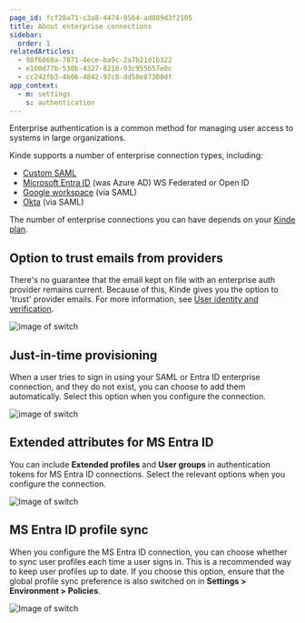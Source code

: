 ```yaml
---
page_id: fcf28a71-c3a8-4474-9564-ad089d3f2105
title: About enterprise connections
sidebar:
  order: 1
relatedArticles:
  - 98f6868a-7871-4ece-ba9c-2a7b21d1b322
  - e100d77b-530b-4327-8216-93c955657e0c
  - cc242fb3-4b06-4842-97c8-dd58e87308df
app_context:
  - m: settings
    s: authentication
---
```


Enterprise authentication is a common method for managing user access to systems in large organizations.

Kinde supports a number of enterprise connection types, including:

- [Custom SAML](/authenticate/enterprise-connections/custom-saml/)
- [Microsoft Entra ID](/authenticate/enterprise-connections/azure/) (was Azure AD) WS Federated or Open ID
- [Google workspace](/authenticate/enterprise-connections/custom-saml-google-workspace/) (via SAML)
- [Okta](/authenticate/enterprise-connections/okta-saml-connection/) (via SAML)

<Aside type="upgrade">

The number of enterprise connections you can have depends on your [Kinde plan](https://kinde.com/pricing/).

</Aside>

## Option to trust emails from providers

There's no guarantee that the email kept on file with an enterprise auth provider remains current. Because of this, Kinde gives you the option to 'trust' provider emails. For more information, see [User identity and verification](/authenticate/about-auth/identity-and-verification/).

![image of switch](https://imagedelivery.net/skPPZTHzSlcslvHjesZQcQ/92f20fc4-7dcb-4ce1-9fb2-74b4db67e200/public)

## Just-in-time provisioning

When a user tries to sign in using your SAML or Entra ID enterprise connection, and they do not exist, you can choose to add them automatically. Select this option when you configure the connection.

![image of switch](https://imagedelivery.net/skPPZTHzSlcslvHjesZQcQ/74717fdb-d6d2-4f0b-dcf6-2aef95cb7600/public)

## Extended attributes for MS Entra ID

You can include **Extended profiles** and **User groups** in authentication tokens for MS Entra ID connections. Select the relevant options when you configure the connection.

![Image of switch](https://imagedelivery.net/skPPZTHzSlcslvHjesZQcQ/bc92867f-2fc8-4676-2019-ce4b81783c00/public)

## MS Entra ID profile sync

When you configure the MS Entra ID connection, you can choose whether to sync user profiles each time a user signs in. This is a recommended way to keep user profiles up to date. If you choose this option, ensure that the global profile sync preference is also switched on in **Settings > Environment > Policies**.

![Image of switch](https://imagedelivery.net/skPPZTHzSlcslvHjesZQcQ/213ae1cc-98a7-4191-30df-6d2fde695500/public)
